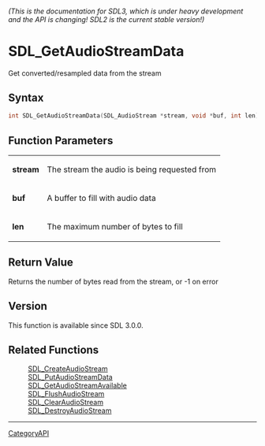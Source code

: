 ====== (This is the documentation for SDL3, which is under heavy development and the API is changing! SDL2 is the current stable version!) ======
= SDL_GetAudioStreamData =

Get converted/resampled data from the stream 

== Syntax ==

<syntaxhighlight lang='c'>
int SDL_GetAudioStreamData(SDL_AudioStream *stream, void *buf, int len);
</syntaxhighlight>

== Function Parameters ==

{|
|'''stream'''
|The stream the audio is being requested from
|-
|'''buf'''
|A buffer to fill with audio data
|-
|'''len'''
|The maximum number of bytes to fill
|}

== Return Value ==

Returns the number of bytes read from the stream, or -1 on error

== Version ==

This function is available since SDL 3.0.0.

== Related Functions ==

:[[SDL_CreateAudioStream]]
:[[SDL_PutAudioStreamData]]
:[[SDL_GetAudioStreamAvailable]]
:[[SDL_FlushAudioStream]]
:[[SDL_ClearAudioStream]]
:[[SDL_DestroyAudioStream]]

----
[[CategoryAPI]]


